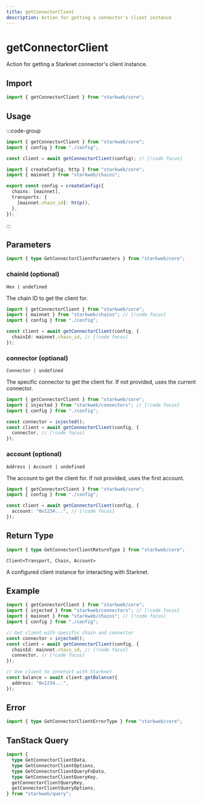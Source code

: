 ```yaml
---
title: getConnectorClient
description: Action for getting a connector's client instance
---
```


# getConnectorClient

Action for getting a Starknet connector's client instance.

## Import

```ts
import { getConnectorClient } from "starkweb/core";
```

## Usage

:::code-group

```ts [index.ts]
import { getConnectorClient } from "starkweb/core";
import { config } from "./config";

const client = await getConnectorClient(config); // [!code focus]
```

```ts [config.ts]
import { createConfig, http } from "starkweb/core";
import { mainnet } from "starkweb/chains";

export const config = createConfig({
  chains: [mainnet],
  transports: {
    [mainnet.chain_id]: http(),
  },
});
```

:::

## Parameters

```ts
import { type GetConnectorClientParameters } from "starkweb/core";
```

### chainId (optional)

`Hex | undefined`

The chain ID to get the client for.

```ts [index.ts]
import { getConnectorClient } from "starkweb/core";
import { mainnet } from "starkweb/chains"; // [!code focus]
import { config } from "./config";

const client = await getConnectorClient(config, {
  chainId: mainnet.chain_id, // [!code focus]
});
```

### connector (optional)

`Connector | undefined`

The specific connector to get the client for. If not provided, uses the current connector.

```ts [index.ts]
import { getConnectorClient } from "starkweb/core";
import { injected } from "starkweb/connectors"; // [!code focus]
import { config } from "./config";

const connector = injected();
const client = await getConnectorClient(config, {
  connector, // [!code focus]
});
```

### account (optional)

`Address | Account | undefined`

The account to get the client for. If not provided, uses the first account.

```ts [index.ts]
import { getConnectorClient } from "starkweb/core";
import { config } from "./config";

const client = await getConnectorClient(config, {
  account: "0x1234...", // [!code focus]
});
```

## Return Type

```ts
import { type GetConnectorClientReturnType } from "starkweb/core";
```

`Client<Transport, Chain, Account>`

A configured client instance for interacting with Starknet.

## Example

```ts [example.ts]
import { getConnectorClient } from "starkweb/core";
import { injected } from "starkweb/connectors"; // [!code focus]
import { mainnet } from "starkweb/chains"; // [!code focus]
import { config } from "./config";

// Get client with specific chain and connector
const connector = injected();
const client = await getConnectorClient(config, {
  chainId: mainnet.chain_id, // [!code focus]
  connector, // [!code focus]
});

// Use client to interact with Starknet
const balance = await client.getBalance({
  address: "0x1234...",
});
```

## Error

```ts
import { type GetConnectorClientErrorType } from "starkweb/core";
```

## TanStack Query

```ts
import {
  type GetConnectorClientData,
  type GetConnectorClientOptions,
  type GetConnectorClientQueryFnData,
  type GetConnectorClientQueryKey,
  getConnectorClientQueryKey,
  getConnectorClientQueryOptions,
} from "starkweb/query";
```
